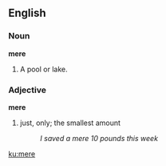 ==English==

===Noun===

'''mere'''

#A pool or lake.

===Adjective===
'''mere'''
#just, only; the smallest amount
#:''I saved a mere 10 pounds this week''

[[ku:mere]]